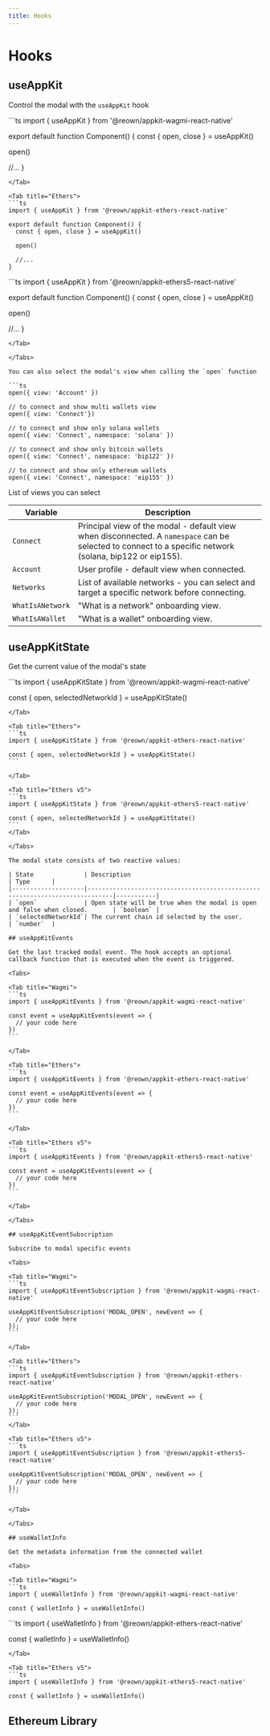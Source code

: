 ```yaml
---
title: Hooks
---
```



# Hooks

## useAppKit

Control the modal with the `useAppKit` hook

<Tabs>

<Tab title="Wagmi">
```ts
import { useAppKit } from '@reown/appkit-wagmi-react-native'

export default function Component() {
  const { open, close } = useAppKit()

open()

//...
}

````
</Tab>

<Tab title="Ethers">
```ts
import { useAppKit } from '@reown/appkit-ethers-react-native'

export default function Component() {
  const { open, close } = useAppKit()

  open()

  //...
}
````

</Tab>

<Tab title="Ethers v5">
```ts
import { useAppKit } from '@reown/appkit-ethers5-react-native'

export default function Component() {
  const { open, close } = useAppKit()

open()

//...
}

````
</Tab>

</Tabs>

You can also select the modal's view when calling the `open` function

```ts
open({ view: 'Account' })

// to connect and show multi wallets view
open({ view: 'Connect'})

// to connect and show only solana wallets
open({ view: 'Connect', namespace: 'solana' })

// to connect and show only bitcoin wallets
open({ view: 'Connect', namespace: 'bip122' })

// to connect and show only ethereum wallets
open({ view: 'Connect', namespace: 'eip155' })
````

List of views you can select

| Variable         | Description                                                                                                                                              |
| ---------------- | -------------------------------------------------------------------------------------------------------------------------------------------------------- |
| `Connect`        | Principal view of the modal - default view when disconnected. A `namespace` can be selected to connect to a specific network (solana, bip122 or eip155). |
| `Account`        | User profile - default view when connected.                                                                                                              |
| `Networks`       | List of available networks - you can select and target a specific network before connecting.                                                             |
| `WhatIsANetwork` | "What is a network" onboarding view.                                                                                                                     |
| `WhatIsAWallet`  | "What is a wallet" onboarding view.                                                                                                                      |

## useAppKitState

Get the current value of the modal's state

<Tabs>

<Tab title="Wagmi">
```ts
import { useAppKitState } from '@reown/appkit-wagmi-react-native'

const { open, selectedNetworkId } = useAppKitState()

````
</Tab>

<Tab title="Ethers">
```ts
import { useAppKitState } from '@reown/appkit-ethers-react-native'

const { open, selectedNetworkId } = useAppKitState()
```

</Tab>

<Tab title="Ethers v5">
```ts
import { useAppKitState } from '@reown/appkit-ethers5-react-native'

const { open, selectedNetworkId } = useAppKitState()
```
</Tab>

</Tabs>

The modal state consists of two reactive values:

| State              | Description                                                                 | Type      |
|--------------------|-----------------------------------------------------------------------------|-----------|
| `open`             | Open state will be true when the modal is open and false when closed.       | `boolean` |
| `selectedNetworkId`| The current chain id selected by the user.                                 | `number`  |

## useAppKitEvents

Get the last tracked modal event. The hook accepts an optional callback function that is executed when the event is triggered.

<Tabs>

<Tab title="Wagmi">
```ts
import { useAppKitEvents } from '@reown/appkit-wagmi-react-native'

const event = useAppKitEvents(event => {
  // your code here
})
```

</Tab>

<Tab title="Ethers">
```ts
import { useAppKitEvents } from '@reown/appkit-ethers-react-native'

const event = useAppKitEvents(event => {
  // your code here
})
```

</Tab>

<Tab title="Ethers v5">
```ts
import { useAppKitEvents } from '@reown/appkit-ethers5-react-native'

const event = useAppKitEvents(event => {
  // your code here
})
```

</Tab>

</Tabs>

## useAppKitEventSubscription

Subscribe to modal specific events

<Tabs>

<Tab title="Wagmi">
```ts
import { useAppKitEventSubscription } from '@reown/appkit-wagmi-react-native'

useAppKitEventSubscription('MODAL_OPEN', newEvent => {
  // your code here
});
```

</Tab>

<Tab title="Ethers">
```ts
import { useAppKitEventSubscription } from '@reown/appkit-ethers-react-native'

useAppKitEventSubscription('MODAL_OPEN', newEvent => {
  // your code here
});
```
</Tab>

<Tab title="Ethers v5">
```ts
import { useAppKitEventSubscription } from '@reown/appkit-ethers5-react-native'

useAppKitEventSubscription('MODAL_OPEN', newEvent => {
  // your code here
});
```

</Tab>

</Tabs>

## useWalletInfo

Get the metadata information from the connected wallet

<Tabs>

<Tab title="Wagmi">
```ts
import { useWalletInfo } from '@reown/appkit-wagmi-react-native'

const { walletInfo } = useWalletInfo()
````

</Tab>

<Tab title="Ethers">
```ts
import { useWalletInfo } from '@reown/appkit-ethers-react-native'

const { walletInfo } = useWalletInfo()

````
</Tab>

<Tab title="Ethers v5">
```ts
import { useWalletInfo } from '@reown/appkit-ethers5-react-native'

const { walletInfo } = useWalletInfo()
````

</Tab>

</Tabs>

## Ethereum Library

<Tabs>

<Tab title="Wagmi">
  <WagmiHooks />
</Tab>

<Tab title="Ethers">
  <EthersHooks />
</Tab>

<Tab title="Ethers v5">
  <Ethers5Hooks />
</Tab>

</Tabs>
